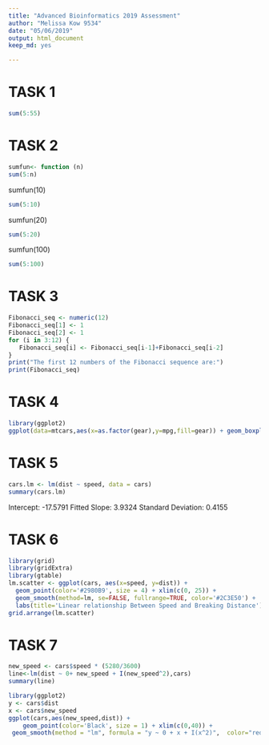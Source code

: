 ```yaml
---
title: "Advanced Bioinformatics 2019 Assessment"
author: "Melissa Kow 9534"
date: "05/06/2019"
output: html_document
keep_md: yes

---
```


# TASK 1
```r
sum(5:55)
```

# TASK 2
```r
sumfun<- function (n) 
sum(5:n)
```

sumfun(10)
```r
sum(5:10)
```
sumfun(20)
```r
sum(5:20)
```
sumfun(100)
```r
sum(5:100)
```
# TASK 3
```r
Fibonacci_seq <- numeric(12)
Fibonacci_seq[1] <- 1
Fibonacci_seq[2] <- 1
for (i in 3:12) { 
   Fibonacci_seq[i] <- Fibonacci_seq[i-1]+Fibonacci_seq[i-2]
}
print("The first 12 numbers of the Fibonacci sequence are:")
print(Fibonacci_seq)
```
# TASK 4
```r
library(ggplot2)
ggplot(data=mtcars,aes(x=as.factor(gear),y=mpg,fill=gear)) + geom_boxplot()
```

# TASK 5

```r
cars.lm <- lm(dist ~ speed, data = cars)
summary(cars.lm)
```
Intercept: -17.5791 
Fitted Slope: 3.9324
Standard Deviation: 0.4155

# TASK 6
```r
library(grid)
library(gridExtra)
library(gtable)
lm.scatter <- ggplot(cars, aes(x=speed, y=dist)) + 
  geom_point(color='#2980B9', size = 4) + xlim(c(0, 25)) + 
  geom_smooth(method=lm, se=FALSE, fullrange=TRUE, color='#2C3E50') + 
  labs(title='Linear relationship Between Speed and Breaking Distance')
grid.arrange(lm.scatter)
```

# TASK 7

```r
new_speed <- cars$speed * (5280/3600)
line<-lm(dist ~ 0+ new_speed + I(new_speed^2),cars)
summary(line)
```
```r
library(ggplot2)
y <- cars$dist
x <- cars$new_speed
ggplot(cars,aes(new_speed,dist)) + 
    geom_point(color='Black', size = 1) + xlim(c(0,40)) +
 geom_smooth(method = "lm", formula = "y ~ 0 + x + I(x^2)",  color="red", fullrange='TRUE') + labs(title= 'Reaction Time for Driver to Start Breaking ', y = 'Stopping Distance (feet)', x = "Speed")
```

